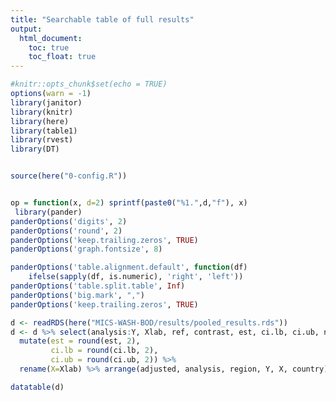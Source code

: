 ```yaml
---
title: "Searchable table of full results"
output:
  html_document:
    toc: true  
    toc_float: true  
---
```




```r
#knitr::opts_chunk$set(echo = TRUE)
options(warn = -1) 
library(janitor)
library(knitr)
library(here)
library(table1)
library(rvest)
library(DT)


source(here("0-config.R"))


op = function(x, d=2) sprintf(paste0("%1.",d,"f"), x) 
 library(pander)
panderOptions('digits', 2)
panderOptions('round', 2)
panderOptions('keep.trailing.zeros', TRUE)
panderOptions('graph.fontsize', 8)

panderOptions('table.alignment.default', function(df)
    ifelse(sapply(df, is.numeric), 'right', 'left'))
panderOptions('table.split.table', Inf)
panderOptions('big.mark', ",")
panderOptions('keep.trailing.zeros', TRUE)

d <- readRDS(here("MICS-WASH-BOD/results/pooled_results.rds"))
d <- d %>% select(analysis:Y, Xlab, ref, contrast, est, ci.lb, ci.ub, n, N, adjusted, subgroup) %>%
  mutate(est = round(est, 2), 
         ci.lb = round(ci.lb, 2), 
         ci.ub = round(ci.ub, 2)) %>%
  rename(X=Xlab) %>% arrange(adjusted, analysis, region, Y, X, country)
```


```r
datatable(d)
```
